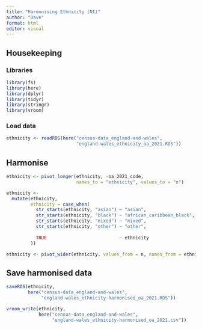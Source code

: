 ```yaml
---
title: "Harmonising Ethnicity (NI)"
author: "Dave"
format: html
editor: visual
---
```


## Housekeeping

### Libraries

```r
library(fs)
library(here)
library(dplyr)
library(tidyr)
library(stringr)
library(vroom)
```

### Load data

```r
ethnicity <- readRDS(here("census-data_england-and-wales",
                          "england-wales_ethnicity_oa_2021.RDS"))
```

## Harmonise

```r
ethnicity <- pivot_longer(ethnicity, -oa_2021_code,
                          names_to = "ethnicity", values_to = "n")

ethnicity <-
  mutate(ethnicity,
         ethnicity = case_when(
           str_starts(ethnicity, "asian") ~ "asian",
           str_starts(ethnicity, "black") ~ "african_caribbean_black",
           str_starts(ethnicity, "mixed") ~ "mixed",
           str_starts(ethnicity, "other") ~ "other",
           
           TRUE                           ~ ethnicity
         ))

ethnicity <- pivot_wider(ethnicity, values_from = n, names_from = ethnicity)
```

## Save harmonised data

```r
saveRDS(ethnicity,
        here("census-data_england-and-wales",
             "england-wales_ethnicity-harmonised_oa_2021.RDS"))

vroom_write(ethnicity, 
            here("census-data_england-and-wales",
                 "england-wales_ethnicity-harmonised_oa_2021.csv"))
```
